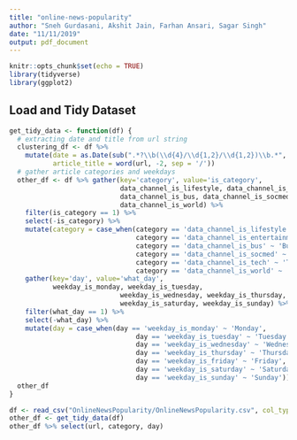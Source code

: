 ```yaml
---
title: "online-news-popularity"
author: "Sneh Gurdasani, Akshit Jain, Farhan Ansari, Sagar Singh"
date: "11/11/2019"
output: pdf_document
---
```


```r
knitr::opts_chunk$set(echo = TRUE)
library(tidyverse)
library(ggplot2)
```

## Load and Tidy Dataset
```r
get_tidy_data <- function(df) {
  # extracting date and title from url string
  clustering_df <- df %>% 
    mutate(date = as.Date(sub(".*?\\b(\\d{4}/\\d{1,2}/\\d{1,2})\\b.*", "\\1", url)),
           article_title = word(url, -2, sep = '/'))
  # gather article categories and weekdays
  other_df <- df %>% gather(key='category', value='is_category',
                            data_channel_is_lifestyle, data_channel_is_entertainment,
                            data_channel_is_bus, data_channel_is_socmed, data_channel_is_tech,
                            data_channel_is_world) %>%
    filter(is_category == 1) %>%
    select(-is_category) %>%
    mutate(category = case_when(category == 'data_channel_is_lifestyle' ~ 'Lifestyle',
                                category == 'data_channel_is_entertainment' ~ 'Entertainment',
                                category == 'data_channel_is_bus' ~ 'Business',
                                category == 'data_channel_is_socmed' ~ 'Social Media',
                                category == 'data_channel_is_tech' ~ 'Technology',
                                category == 'data_channel_is_world' ~ 'World')) %>%
    gather(key='day', value='what_day',
           weekday_is_monday, weekday_is_tuesday,
                            weekday_is_wednesday, weekday_is_thursday, weekday_is_friday,
                            weekday_is_saturday, weekday_is_sunday) %>%
    filter(what_day == 1) %>%
    select(-what_day) %>%
    mutate(day = case_when(day == 'weekday_is_monday' ~ 'Monday',
                                day == 'weekday_is_tuesday' ~ 'Tuesday',
                                day == 'weekday_is_wednesday' ~ 'Wednesday',
                                day == 'weekday_is_thursday' ~ 'Thursday',
                                day == 'weekday_is_friday' ~ 'Friday',
                                day == 'weekday_is_saturday' ~ 'Saturday',
                                day == 'weekday_is_sunday' ~ 'Sunday'))
  other_df
}
```

```r
df <- read_csv("OnlineNewsPopularity/OnlineNewsPopularity.csv", col_types = cols())
other_df <- get_tidy_data(df)
other_df %>% select(url, category, day)
```

```r
```

